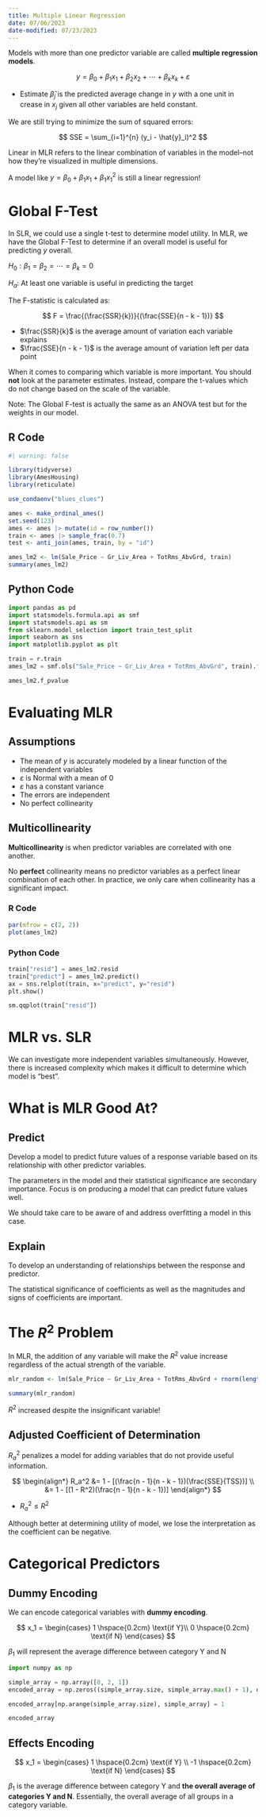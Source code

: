 ```yaml
---
title: Multiple Linear Regression
date: 07/06/2023
date-modified: 07/23/2023
---
```


Models with more than one predictor variable are called **multiple regression models**.

$$
y = \beta_0 + \beta_1x_1 + \beta_2x_2 + \cdots + \beta_kx_k + \varepsilon
$$

-   Estimate $\hat{\beta}_j$ is the predicted average change in $y$ with a one unit in crease in $x_j$ given all other variables are held constant.

We are still trying to minimize the sum of squared errors:

$$
SSE = \sum_{i=1}^{n} (y_i - \hat{y}_i)^2
$$

Linear in MLR refers to the linear combination of variables in the model--not how they're visualized in multiple dimensions.

A model like $y = \beta_0 + \beta_1x_1 + \beta_1x_1^2$ is still a linear regression!

# Global F-Test

In SLR, we could use a single t-test to determine model utility. In MLR, we have the Global F-Test to determine if an overall model is useful for predicting $y$ overall.

::: text-center
$H_0: \beta_1 = \beta_2 = \cdots = \beta_k = 0$

$H_a:$ At least one variable is useful in predicting the target
:::

The F-statistic is calculated as:

$$
F = \frac{(\frac{SSR}{k})}{(\frac{SSE}{n - k - 1})}
$$

-   $\frac{SSR}{k}$ is the average amount of variation each variable explains
-   $\frac{SSE}{n - k - 1}$ is the average amount of variation left per data point

When it comes to comparing which variable is more important. You should **not** look at the parameter estimates. Instead, compare the t-values which do not change based on the scale of the variable.

Note: The Global F-test is actually the same as an ANOVA test but for the weights in our model.

## R Code

```r
#| warning: false

library(tidyverse)
library(AmesHousing)
library(reticulate)

use_condaenv("blues_clues")

ames <- make_ordinal_ames()
set.seed(123)
ames <- ames |> mutate(id = row_number())
train <- ames |> sample_frac(0.7)
test <- anti_join(ames, train, by = "id")

ames_lm2 <- lm(Sale_Price ~ Gr_Liv_Area + TotRms_AbvGrd, train)
summary(ames_lm2)
```

## Python Code

```python
import pandas as pd
import statsmodels.formula.api as smf
import statsmodels.api as sm
from sklearn.model_selection import train_test_split
import seaborn as sns
import matplotlib.pyplot as plt

train = r.train
ames_lm2 = smf.ols("Sale_Price ~ Gr_Liv_Area + TotRms_AbvGrd", train).fit()

ames_lm2.f_pvalue
```

# Evaluating MLR

## Assumptions

-   The mean of $y$ is accurately modeled by a linear function of the independent variables
-   $\varepsilon$ is Normal with a mean of 0
-   $\varepsilon$ has a constant variance
-   The errors are independent
-   No perfect collinearity

## Multicollinearity

**Multicollinearity** is when predictor variables are correlated with one another.

No **perfect** collinearity means no predictor variables as a perfect linear combination of each other. In practice, we only care when collinearity has a significant impact.

### R Code

```r
par(mfrow = c(2, 2))
plot(ames_lm2)
```

### Python Code

```python
train["resid"] = ames_lm2.resid
train["predict"] = ames_lm2.predict()
ax = sns.relplot(train, x="predict", y="resid")
plt.show()
```

```python
sm.qqplot(train["resid"])
```

# MLR vs. SLR

We can investigate more independent variables simultaneously. However, there is increased complexity which makes it difficult to determine which model is "best".

# What is MLR Good At?

## Predict

Develop a model to predict future values of a response variable based on its relationship with other predictor variables.

The parameters in the model and their statistical significance are secondary importance. Focus is on producing a model that can predict future values well.

We should take care to be aware of and address overfitting a model in this case.

## Explain

To develop an understanding of relationships between the response and predictor.

The statistical significance of coefficients as well as the magnitudes and signs of coefficients are important.

# The $R^2$ Problem

In MLR, the addition of any variable will make the $R^2$ value increase regardless of the actual strength of the variable.

```r
mlr_random <- lm(Sale_Price ~ Gr_Liv_Area + TotRms_AbvGrd + rnorm(length(Sale_Price), 0, 1), train)

summary(mlr_random)
```

$R^2$ increased despite the insignificant variable!

## Adjusted Coefficient of Determination

$R_a^2$ penalizes a model for adding variables that do not provide useful information.

$$
\begin{align*}
R_a^2 &= 1 - [(\frac{n - 1}{n - k - 1})(\frac{SSE}{TSS})] \\
&= 1 - [(1 - R^2)(\frac{n - 1}{n - k - 1})]
\end{align*}
$$

-   $R_a^2 \leq R^2$

Although better at determining utility of model, we lose the interpretation as the coefficient can be negative.

# Categorical Predictors

## Dummy Encoding

We can encode categorical variables with **dummy encoding**.

$$
x_1 = 
\begin{cases}
1 \hspace{0.2cm} \text{if Y}\\
0 \hspace{0.2cm} \text{if N}
\end{cases}
$$

$\beta_1$ will represent the average difference between category Y and N

```python
import numpy as np

simple_array = np.array([0, 2, 1])
encoded_array = np.zeros((simple_array.size, simple_array.max() + 1), dtype=int)

encoded_array[np.arange(simple_array.size), simple_array] = 1

encoded_array
```

## Effects Encoding

$$
x_1 =
\begin{cases}
1 \hspace{0.2cm} \text{if Y} \\
-1 \hspace{0.2cm} \text{if N}
\end{cases}
$$

$\beta_1$ is the average difference between category Y and **the overall average of categories Y and N**. Essentially, the overall average of all groups in a category variable.